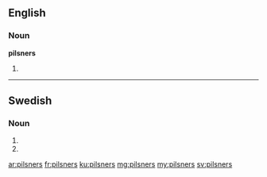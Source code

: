 ==English==

===Noun===
'''pilsners'''

# {{plural of|pilsner}}

----

==Swedish==

===Noun===
{{head|sv|noun form}}

# {{sv-noun-form-indef-gen-pl|pilsner}}
# {{sv-noun-form-indef-gen|pilsner}}

[[ar:pilsners]]
[[fr:pilsners]]
[[ku:pilsners]]
[[mg:pilsners]]
[[my:pilsners]]
[[sv:pilsners]]